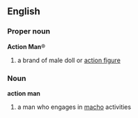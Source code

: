 {{wikipedia}}
==English==
===Proper noun===
'''Action Man'''&reg;
#a brand of male doll or [[action figure]]

===Noun===
'''action man'''
# a man who engages in [[macho]] activities